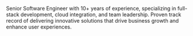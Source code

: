 Senior Software Engineer with 10+ years of experience, specializing
in full-stack development, cloud integration, and team leadership. Proven track
record of delivering innovative solutions that drive business growth and enhance
user experiences.

